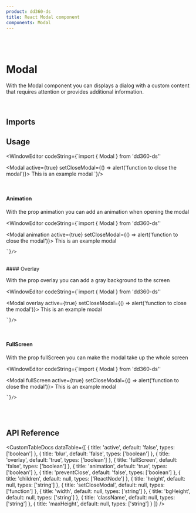 ```yaml
---
product: dd360-ds
title: React Modal component
components: Modal
---
```


<br />
<br />

# <span name="floating-nav">Modal</span>

With the Modal component you can displays a dialog with a custom content that requires attention or provides additional information.

<br />

## <span name="floating-nav">Imports</span>

<WindowEditor codeString="import { Modal } from 'dd360-ds'" />

## <span name="floating-nav">Usage</span>

<ContainerComponentDoc>
    <ModalCustom hasAButton messageButtons={['Open Modal']} />
</ContainerComponentDoc>

<WindowEditor
    codeString={`import { Modal } from 'dd360-ds''

<Modal active={true} setCloseModal={() => alert('function to close the modal')}>
    This is an example modal
</Modal>
`}/>

<br />

#### <span name="floating-nav">Animation</span>

With the prop <span className='border border-gray-300 bg-gray-200 p-1'>animation</span> you can add an animation when opening the modal

<ContainerComponentDoc>
    <ModalCustom propsCustom={{ animation: true }} messageButtons={['Open Modal with animation', 'Open Modal whithout animation']} />
</ContainerComponentDoc>

<WindowEditor
  codeString={`import { Modal } from 'dd360-ds''

<Modal animation active={true} setCloseModal={() => alert('function to close the modal')}>
    This is an example modal
</Modal>

    `}/>

<br />
#### <span name="floating-nav">Overlay</span>

With the prop <span className='border border-gray-300 bg-gray-200 p-1'>overlay</span> you can add a gray background to the screen

<ContainerComponentDoc>
    <ModalCustom propsCustom={{ overlay: true }} messageButtons={['Open Modal with overlay', 'Open Modal without overlay']} />
</ContainerComponentDoc>

<WindowEditor
     codeString={`import { Modal } from 'dd360-ds''

<Modal overlay active={true} setCloseModal={() => alert('function to close the modal')}>
    This is an example modal
</Modal>

    `}/>

<br />

#### <span name="floating-nav">FullScreen</span>

With the prop <span className='border border-gray-300 bg-gray-200 p-1'>fullScreen</span> you can make the modal take up the whole screen

<ContainerComponentDoc>
    <ModalCustom propsCustom={{ fullScreen: true }} messageButtons={['Open Modal with fullScreen', 'Open Modal without fullScreen']} />
</ContainerComponentDoc>

<WindowEditor
    codeString={`import { Modal } from 'dd360-ds''

<Modal fullScreen active={true} setCloseModal={() => alert('function to close the modal')}>
    This is an example modal
</Modal>

    `}/>

<br />
<br />

## <span name="floating-nav">API Reference</span>

<CustomTableDocs
    dataTable={[
        { title: 'active', default: 'false', types: ['boolean'] },
        { title: 'blur', default: 'false', types: ['boolean'] },
        { title: 'overlay', default: 'true', types: ['boolean'] },
        { title: 'fullScreen', default: 'false', types: ['boolean'] },
        { title: 'animation', default: 'true', types: ['boolean'] },
        { title: 'preventClose', default: 'false', types: ['boolean'] },
        { title: 'children', default: null, types: ['ReactNode'] },
        { title: 'height', default: null, types: ['string'] },
        { title: 'setCloseModal', default: null, types: ['function'] },
        { title: 'width', default: null, types: ['string'] },
        { title: 'bgHeight', default: null, types: ['string'] },
        { title: 'className', default: null, types: ['string'] },
        { title: 'maxHeight', default: null, types: ['string'] }
    ]}
/>
